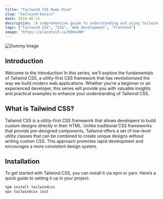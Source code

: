 ```yaml
---
title: "Tailwind CSS Deep Dive"
slug: "tailwind-basics"
date: 2024-06-15
description: "A comprehensive guide to understanding and using Tailwind CSS, a utility-first CSS framework."
tags: ["Tailwind CSS", "CSS", "Web Development", "Frontend"]
image: "https://placehold.co/600x400"
---
```


![Dummy Image](https://placehold.co/600x400)
## Introduction
Welcome to the Introduction! In this series, we'll explore the fundamentals of Tailwind CSS, a utility-first CSS framework that has revolutionized the way we build modern web applications. Whether you're a beginner or an experienced developer, this series will provide you with valuable insights and practical examples to enhance your understanding of Tailwind CSS.

## What is Tailwind CSS?
Tailwind CSS is a utility-first CSS framework that allows developers to build custom designs directly in their HTML. Unlike traditional CSS frameworks that provide pre-designed components, Tailwind offers a set of low-level utility classes that can be combined to create unique designs without writing custom CSS. This approach promotes rapid development and encourages a more consistent design system.

## Installation
To get started with Tailwind CSS, you can install it via npm or yarn. Here’s a quick guide to setting it up in your project:
```bash
npm install tailwindcss
npx tailwindcss init
```

